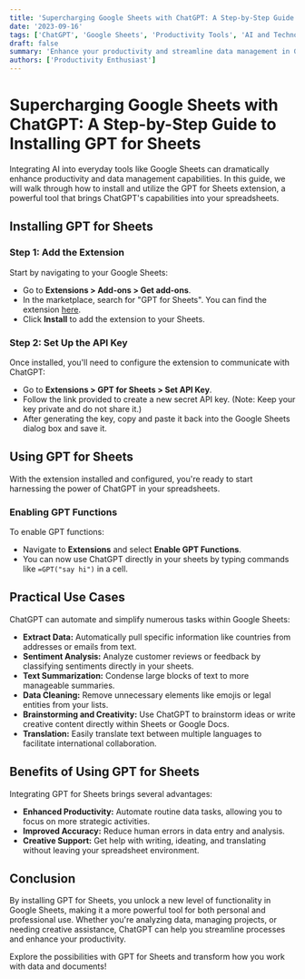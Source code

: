 ```yaml
---
title: 'Supercharging Google Sheets with ChatGPT: A Step-by-Step Guide to Installing GPT for Sheets'
date: '2023-09-16'
tags: ['ChatGPT', 'Google Sheets', 'Productivity Tools', 'AI and Technology']
draft: false
summary: 'Enhance your productivity and streamline data management in Google Sheets by integrating ChatGPT. This guide provides detailed instructions on installing and using the GPT for Sheets extension.'
authors: ['Productivity Enthusiast']
---
```


# Supercharging Google Sheets with ChatGPT: A Step-by-Step Guide to Installing GPT for Sheets

Integrating AI into everyday tools like Google Sheets can dramatically enhance productivity and data management capabilities. In this guide, we will walk through how to install and utilize the GPT for Sheets extension, a powerful tool that brings ChatGPT's capabilities into your spreadsheets.

## Installing GPT for Sheets

### Step 1: Add the Extension

Start by navigating to your Google Sheets:
- Go to **Extensions > Add-ons > Get add-ons**.
- In the marketplace, search for "GPT for Sheets". You can find the extension [here](https://workspace.google.com/marketplace/app/gpt_for_sheets_and_docs/677318054654).
- Click **Install** to add the extension to your Sheets.

### Step 2: Set Up the API Key

Once installed, you'll need to configure the extension to communicate with ChatGPT:
- Go to **Extensions > GPT for Sheets > Set API Key**.
- Follow the link provided to create a new secret API key. (Note: Keep your key private and do not share it.)
- After generating the key, copy and paste it back into the Google Sheets dialog box and save it.

## Using GPT for Sheets

With the extension installed and configured, you're ready to start harnessing the power of ChatGPT in your spreadsheets.

### Enabling GPT Functions

To enable GPT functions:
- Navigate to **Extensions** and select **Enable GPT Functions**.
- You can now use ChatGPT directly in your sheets by typing commands like `=GPT("say hi")` in a cell.

## Practical Use Cases

ChatGPT can automate and simplify numerous tasks within Google Sheets:

- **Extract Data:** Automatically pull specific information like countries from addresses or emails from text.
- **Sentiment Analysis:** Analyze customer reviews or feedback by classifying sentiments directly in your sheets.
- **Text Summarization:** Condense large blocks of text to more manageable summaries.
- **Data Cleaning:** Remove unnecessary elements like emojis or legal entities from your lists.
- **Brainstorming and Creativity:** Use ChatGPT to brainstorm ideas or write creative content directly within Sheets or Google Docs.
- **Translation:** Easily translate text between multiple languages to facilitate international collaboration.

## Benefits of Using GPT for Sheets

Integrating GPT for Sheets brings several advantages:
- **Enhanced Productivity:** Automate routine data tasks, allowing you to focus on more strategic activities.
- **Improved Accuracy:** Reduce human errors in data entry and analysis.
- **Creative Support:** Get help with writing, ideating, and translating without leaving your spreadsheet environment.

## Conclusion

By installing GPT for Sheets, you unlock a new level of functionality in Google Sheets, making it a more powerful tool for both personal and professional use. Whether you're analyzing data, managing projects, or needing creative assistance, ChatGPT can help you streamline processes and enhance your productivity.

Explore the possibilities with GPT for Sheets and transform how you work with data and documents!

